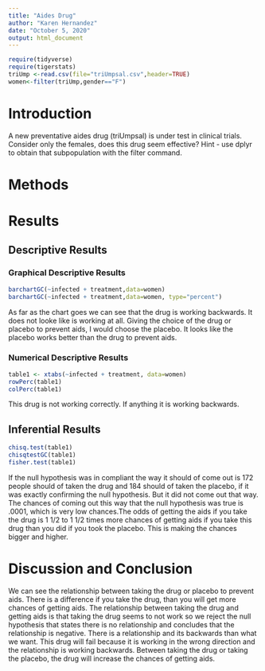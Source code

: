 ```yaml
---
title: "Aides Drug"
author: "Karen Hernandez"
date: "October 5, 2020"
output: html_document
---
```


```r
require(tidyverse)
require(tigerstats)
triUmp <-read.csv(file="triUmpsal.csv",header=TRUE)
women<-filter(triUmp,gender=="F")
```

# Introduction

<!--In this section you explain what you are trying to show.  Where did the data come from?  What is the research or other question you are trying to answer?.  If you skimp in this section expect to be marked down in your grade. Paint a picture of the project a couple of paragraphs is expected!-->

A new  preventative aides drug (triUmpsal) is under test in clinical trials. Consider only the females, does this drug seem effective?  Hint - use dplyr to obtain that subpopulation with the filter command.

# Methods

<!--Decide on your methods:  use "variable analysis" or other appropriate descriptors.  Make sure to choose at least one graphical method and at least one numerical method. Discuss what data manipulations may be needed for example subsetting or other binning procedures and what sort of graphical displays and inferential tools will be used!-->

# Results

<!--Divide this section into two sub-sections:  One for your descriptive  results and one for your inferential results.!-->

## Descriptive Results

### Graphical Descriptive Results

<!--Graphical results here.  Make sure to show your code.  Provide appropriate labels for axes, giving units if possible, and provide a good title for the graph, too.  Use the graphical results to describe the patterns if any that exist in the data as focused toward the research question. Bottom line is to explain the features of the graph that are relevant to conforming or departing to what is expected by your null hypothesis !-->

```r
barchartGC(~infected + treatment,data=women)
barchartGC(~infected + treatment,data=women, type="percent")
```

As far as the chart goes we can see that the drug is working backwards. It does not looke like is working at all. Giving the choice of the drug or placebo to prevent aids, I would choose the placebo. It looks like the placebo works better than the drug to prevent aids. 

### Numerical Descriptive Results

<!--Numerical results go here. Use the numerical results to describe the patterns if any that exist in the data as focused toward the research question!-->

```r
table1 <- xtabs(~infected + treatment, data=women)
rowPerc(table1)
colPerc(table1)
```

This drug is not working correctly. If anything it is working backwards.

## Inferential Results

<!--State hypothesis clearly.  Make sure your discussion of the inferential test covers all the aspects that the test output produces, such as test statistic, p-value etc.  Make a decision about the null hypothesis, explain the assumptions on which the selected test/procedure was based, and why the chosen procedure satisfys the assumptions and is appropriate to answer the research question!-->

```r
chisq.test(table1)
chisqtestGC(table1)
fisher.test(table1)
```

If the null hypothesis was in compliant the way it should of come out is 172 people should of taken the drug and 184 should of taken the placebo, if it was exactly confirming the null hypothesis. But it did not come out that way. The chances of coming out this way that the null hypothesis was true is .0001, which is very low chances.The odds of getting the aids if you take the drug is 1 1/2 to 1 1/2 times more chances of getting aids if you take this drug than you did if you took the placebo. This is making the chances bigger and higher.


# Discussion and Conclusion

<!--Discussion and conclusion here.  If you found a relationship be sure to consider whether the relationship occurs because one of the variavbles causes the other, or whether they perhasps are related for some other reason.  Watch the chapter 6 videos from the GeorgeTown videos collection.!-->

We can see the relationship between taking the drug or placebo to prevent aids. There is a difference if you take the drug, than you will get more chances of getting aids. The relationship between taking the drug and getting aids is that taking the drug seems to not work so we reject the null hypothesis that states there is no relationship and concludes that the relationship is negative. There is a relationship and its backwards than what we want. This drug will fail because it is working in the wrong direction and the relationship is working backwards. Between taking the drug or taking the placebo, the drug will increase the chances of getting aids.
